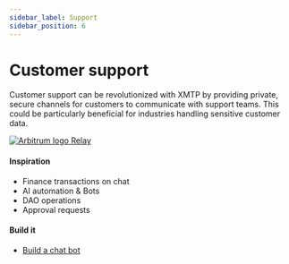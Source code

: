 ```yaml
---
sidebar_label: Support
sidebar_position: 6
---
```



# Customer support

Customer support can be revolutionized with XMTP by providing private, secure channels for customers to communicate with support teams. This could be particularly beneficial for industries handling sensitive customer data.

<div class="chain-list">
  <a href="https://relay.cc/" class="chain-item">
    <img src={relay} alt="Arbitrum logo" />
    <span>Relay</span>
  </a>
</div>

#### Inspiration

- Finance transactions on chat
- AI automation & Bots
- DAO operations
- Approval requests

#### Build it

- [Build a chat bot](/docs/tutorials/bots)
